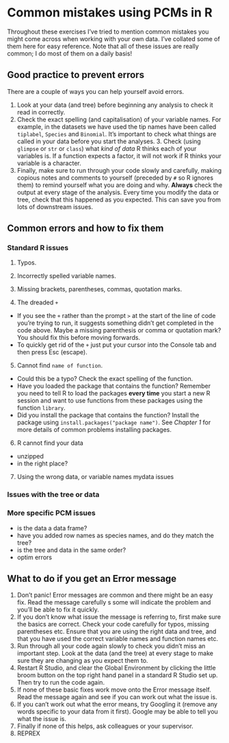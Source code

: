 # Common mistakes using PCMs in R

Throughout these exercises I've tried to mention common mistakes you might come across when working with your own data. I've collated some of them here for easy reference. Note that all of these issues are really common; I do most of them on a daily basis! 

## Good practice to prevent errors

There are a couple of ways you can help yourself avoid errors.

1. Look at your data (and tree) before beginning any analysis to check it read in correctly.
2. Check the exact spelling (and capitalisation) of your variable names. For example, in the datasets we have used the tip names have been called `tiplabel`, `Species` and `Binomial`. It's important to check what things are called in your data before you start the analyses. 3. Check (using `glimpse` or `str` or `class`) what *kind of data* R thinks each of your variables is. If a function expects a factor, it will not work if R thinks your variable is a character.
4. Finally, make sure to run through your code slowly and carefully, making copious notes and comments to yourself (preceded by `#` so R ignores them) to remind yourself what you are doing and why. __Always__ check the output at every stage of the analysis. Every time you modify the data or tree, check that this happened as you expected. This can save you from lots of downstream issues.

## Common errors and how to fix them

### Standard R issues

1. Typos.

2. Incorrectly spelled variable names.

3. Missing brackets, parentheses, commas, quotation marks.

4. The dreaded `+`
- If you see the `+` rather than the prompt `>` at the start of the line of code you're trying to run, it suggests something didn't get completed in the code above. Maybe a missing parenthesis or comma or quotation mark? You should fix this before moving forwards. 
- To quickly get rid of the `+` just put your cursor into the Console tab and then press Esc (escape).

5. Cannot find `name of function`. 
- Could this be a typo? Check the exact spelling of the function. 
- Have you loaded the package that contains the function? Remember you need to tell R to load the packages **every time** you start a new R session and want to use functions from these packages using the function `library`.
- Did you install the package that contains the function? Install the package using `install.packages("package name")`. See *Chapter 1* for more details of common problems installing packages.

6. R cannot find your data
  - unzipped
  - in the right place?
  
  7. Using the wrong data, or variable names
  mydata issues
  
### Issues with the tree or data



### More specific PCM issues

- is the data a data frame?
- have you added row names as species names, and do they match the tree?
- is the tree and data in the same order?
- optim errors

## What to do if you get an Error message

1. Don't panic! Error messages are common and there might be an easy fix. Read the message carefully s some will indicate the problem and you'll be able to fix it quickly.
2. If you don't know what issue the message is referring to, first make sure the basics are correct. Check your code carefully for typos, missing parentheses etc. Ensure that you are using the right data and tree, and that you have used the correct variable names and function names etc. 
3. Run through all your code again slowly to check you didn't miss an important step. Look at the data (and the tree) at every stage to make sure they are changing as you expect them to.
4. Restart R Studio, and clear the Global Environment by clicking the little broom button on the top right hand panel in a standard R Studio set up. Then try to run the code again.
5. If none of these basic fixes work move onto the Error message itself. Read the message again and see if you can work out what the issue is.
6. If you can't work out what the error means, try Googling it (remove any words specific to your data from it first). Google may be able to tell you what the issue is.
7. Finally if none of this helps, ask colleagues or your supervisor. 
8. REPREX

